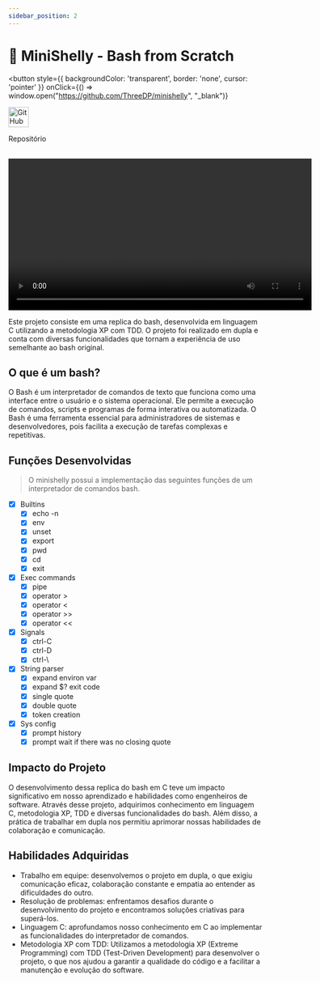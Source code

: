 ```yaml
---
sidebar_position: 2
---
```


# 🐚 MiniShelly - Bash from Scratch

<button 
  style={{ 
    backgroundColor: 'transparent', 
    border: 'none', 
    cursor: 'pointer'
  }}
  onClick={() => window.open("https://github.com/ThreeDP/minishelly", "_blank")}
>
  <img 
    src="https://github.githubassets.com/images/modules/logos_page/GitHub-Mark.png" 
    alt="GitHub"
    width="40"
    height="40"
  />
  <p>Repositório</p>
</button>
<br/>

<video controls width="600">
  <source src="https://github.com/ThreeDP/minishelly/assets/37334813/26f3ea0b-0879-400e-ac61-54111c149b91" type="video/mp4" />
  Seu navegador não suporta vídeos.
</video>

Este projeto consiste em uma replica do bash, desenvolvida em linguagem C utilizando a metodologia XP com TDD. O projeto foi realizado em dupla e conta com diversas funcionalidades que tornam a experiência de uso semelhante ao bash original.

## O que é um bash?

O Bash é um interpretador de comandos de texto que funciona como uma interface entre o usuário e o sistema operacional. Ele permite a execução de comandos, scripts e programas de forma interativa ou automatizada. O Bash é uma ferramenta essencial para administradores de sistemas e desenvolvedores, pois facilita a execução de tarefas complexas e repetitivas.


## Funções Desenvolvidas
> O minishelly possui a implementação das seguintes funções de um interpretador de comandos bash.

- [x] Builtins
  - [x] echo -n
  - [x] env
  - [x] unset
  - [x] export
  - [x] pwd
  - [x] cd
  - [x] exit
- [X] Exec commands
  - [x] pipe
  - [X] operator \>
  - [X] operator \<
  - [X] operator \>\>
  - [X] operator \<\<
- [X] Signals
  - [X] ctrl-C
  - [X] ctrl-D
  - [X] ctrl-\
- [x] String parser
  - [x] expand environ var
  - [x] expand $? exit code
  - [x] single quote
  - [x] double quote
  - [x] token creation
- [x] Sys config
  - [x] prompt history
  - [x] prompt wait if there was no closing quote

## Impacto do Projeto

O desenvolvimento dessa replica do bash em C teve um impacto significativo em nosso aprendizado e habilidades como engenheiros de software. Através desse projeto, adquirimos conhecimento em linguagem C, metodologia XP, TDD e diversas funcionalidades do bash. Além disso, a prática de trabalhar em dupla nos permitiu aprimorar nossas habilidades de colaboração e comunicação.

## Habilidades Adquiridas

- Trabalho em equipe: desenvolvemos o projeto em dupla, o que exigiu comunicação eficaz, colaboração constante e empatia ao entender as dificuldades do outro.
- Resolução de problemas: enfrentamos desafios durante o desenvolvimento do projeto e encontramos soluções criativas para superá-los.
- Linguagem C: aprofundamos nosso conhecimento em C ao implementar as funcionalidades do interpretador de comandos.
- Metodologia XP com TDD: Utilizamos a metodologia XP (Extreme Programming) com TDD (Test-Driven Development) para desenvolver o projeto, o que nos ajudou a garantir a qualidade do código e a facilitar a manutenção e evolução do software.
